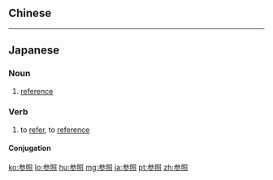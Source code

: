 ==Chinese==
{{zh-see|參照}}

----

==Japanese==
{{ja-kanjitab|さん|しょう|yomi=o}}

===Noun===
{{ja-noun|さんしょう|kyu=參照}}

# [[reference]]

===Verb===
{{ja-verb-suru|さんしょう|kyu=參照}}

# to [[refer]], to [[reference]]

====Conjugation====
{{ja-suru|さんしょう}}

[[ko:参照]]
[[lo:参照]]
[[hu:参照]]
[[mg:参照]]
[[ja:参照]]
[[pt:参照]]
[[zh:参照]]